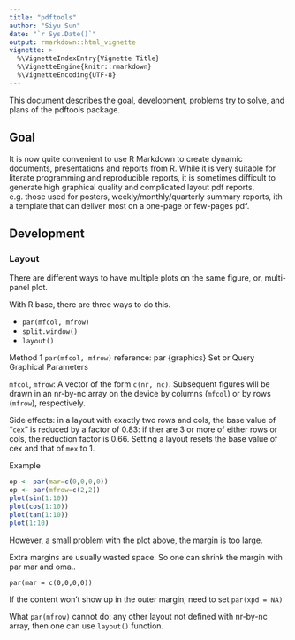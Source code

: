 ```yaml
---
title: "pdftools"
author: "Siyu Sun"
date: "`r Sys.Date()`"
output: rmarkdown::html_vignette
vignette: >
  %\VignetteIndexEntry{Vignette Title}
  %\VignetteEngine{knitr::rmarkdown}
  %\VignetteEncoding{UTF-8}
---
```


This document describes the goal, development, problems try to solve, and plans of the pdftools package.  

## Goal  

It is now quite convenient to use R Markdown to create dynamic documents, presentations and reports from R. While it is very suitable for literate programming and reproducible reports, it is sometimes difficult to generate high graphical quality and complicated layout pdf reports, e.g. those used for posters, weekly/monthly/quarterly summary reports, ith a template that can deliver most on a one-page or few-pages pdf.  

## Development

### Layout

There are different ways to have multiple plots on the same figure, or, multi-panel plot.  

With R base, there are three ways to do this.

* `par(mfcol, mfrow)`
* `split.window()`
* `layout()`

Method 1
`par(mfcol, mfrow)` reference: par {graphics} Set or Query Graphical Parameters

`mfcol`, `mfrow`:
A vector of the form `c(nr, nc)`. Subsequent figures will be drawn in an nr-by-nc array on the device by columns (`mfcol`) or by rows (`mfrow`), respectively.  

Side effects: in a layout with exactly two rows and cols, the base value of "`cex`" is reduced by a factor of 0.83: if ther are 3 or more of either rows or cols, the reduction factor is 0.66. Setting a layout resets the base value of cex and that of `mex` to 1.

Example
```r
op <- par(mar=c(0,0,0,0))
op <- par(mfrow=c(2,2))
plot(sin(1:10))
plot(cos(1:10))
plot(tan(1:10))
plot(1:10)
```


However, a small problem with the plot above, the margin is too large.

Extra margins are usually wasted space. So one can shrink the margin with par mar and oma..

`par(mar = c(0,0,0,0))`

If the content won't show up in the outer margin, need to set `par(xpd = NA)`

What `par(mfrow)` cannot do: any other layout not defined with nr-by-nc array, then one can use `layout()` function.









